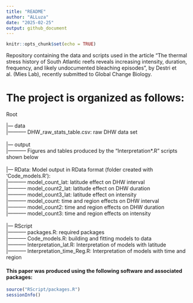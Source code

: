 ```yaml
---
title: "README"
author: "ALLuza"
date: "2025-02-25"
output: github_document
---
```


```r
knitr::opts_chunk$set(echo = TRUE)
```


Repository containing the data and scripts used in the article "The thermal stress history of South Atlantic reefs reveals increasing intensity, duration, frequency, and likely undocumented bleaching episodes”, by Destri et al. (Mies Lab), recently submitted to Global Change Biology.

<!-- badges: start -->
<!-- badges: end -->

# The project is organized as follows:

Root

|--- data\
|----------- DHW_raw_stats_table.csv: raw DHW data set\
\
|--- output\
|----------- Figures and tables produced by the "Interpretation*.R" scripts shown below\
\
|--- RData: Model output in RData format (folder created with 'Code_models.R'):\
|----------- model_count_lat: latitude effect on DHW interval\
|----------- model_count2_lat: latitude effect on DHW duration\
|----------- model_count3_lat: latitude effect on intensity\
|----------- model_count: time and region effects on DHW interval\
|----------- model_count2: time and region effects on DHW duration\
|----------- model_count3: time and region effects on intensity\
\
|--- RScript\
|----------- packages.R: required packages \
|----------- Code_models.R: building and fitting models to data \
|----------- Interpretation_lat.R: Interpretation of models with latitude \
|----------- Interpretation_time_Reg.R: Interpretation of models with time and region \


#### This paper was produced using the following software and associated packages:

```r

source("RScript/packages.R")
sessionInfo()


```
